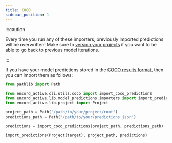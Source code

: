 ```yaml
---
title: COCO
sidebar_position: 1
---
```


:::caution

Every time you run any of these importers, previously imported predictions will be overwritten!
Make sure to [version your projects][project-versioning] if you want to be able to go back to previous model iterations.

:::

If you have your model predictions stored in the [COCO results format](https://cocodataset.org/#format-results), then you can import them as follows:

```python
from pathlib import Path

from encord_active.cli.utils.coco import import_coco_predictions
from encord_active.lib.model_predictions.importers import import_predictions
from encord_active.lib.project import Project

project_path = Path("/path/to/your/project/root")
predictions_path = Path("/path/to/your/predictions.json")

predictions = import_coco_predictions(project_path, predictions_path)

import_predictions(Project(target), project_path, predictions)
```

[project-versioning]: ../../user-guide/versioning

